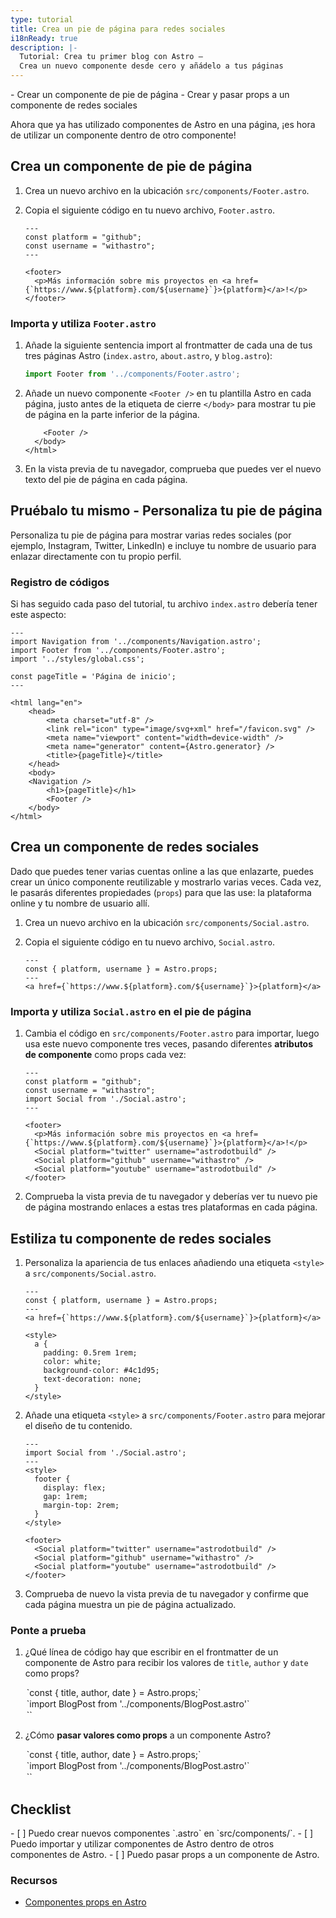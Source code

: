 ```yaml
---
type: tutorial
title: Crea un pie de página para redes sociales
i18nReady: true
description: |-
  Tutorial: Crea tu primer blog con Astro —
  Crea un nuevo componente desde cero y añádelo a tus páginas
---
```




<PreCheck>
  - Crear un componente de pie de página
  - Crear y pasar props a un componente de redes sociales
</PreCheck>

Ahora que ya has utilizado componentes de Astro en una página, ¡es hora de utilizar un componente dentro de otro componente!

## Crea un componente de pie de página

1. Crea un nuevo archivo en la ubicación `src/components/Footer.astro`.

2. Copia el siguiente código en tu nuevo archivo, `Footer.astro`.

    ```astro title="src/components/Footer.astro"
    ---
    const platform = "github";
    const username = "withastro";
    ---

    <footer>
      <p>Más información sobre mis proyectos en <a href={`https://www.${platform}.com/${username}`}>{platform}</a>!</p>
    </footer>
    ```

### Importa y utiliza `Footer.astro`

1. Añade la siguiente sentencia import al frontmatter de cada una de tus tres páginas Astro (`index.astro`, `about.astro`, y `blog.astro`):

    ```js
    import Footer from '../components/Footer.astro';
    ```

2. Añade un nuevo componente `<Footer />` en tu plantilla Astro en cada página, justo antes de la etiqueta de cierre `</body>` para mostrar tu pie de página en la parte inferior de la página. 

    ```astro ins={1}
        <Footer />
      </body>
    </html>
    ```

3. En la vista previa de tu navegador, comprueba que puedes ver el nuevo texto del pie de página en cada página.

<Box icon="puzzle-piece">

## Pruébalo tu mismo - Personaliza tu pie de página

Personaliza tu pie de página para mostrar varias redes sociales (por ejemplo, Instagram, Twitter, LinkedIn) e incluye tu nombre de usuario para enlazar directamente con tu propio perfil.

</Box>

### Registro de códigos
Si has seguido cada paso del tutorial, tu archivo `index.astro` debería tener este aspecto:

```astro title="src/pages/index.astro"
---
import Navigation from '../components/Navigation.astro';
import Footer from '../components/Footer.astro';
import '../styles/global.css';

const pageTitle = 'Página de inicio';
---

<html lang="en">
	<head>
		<meta charset="utf-8" />
		<link rel="icon" type="image/svg+xml" href="/favicon.svg" />
		<meta name="viewport" content="width=device-width" />
		<meta name="generator" content={Astro.generator} />
		<title>{pageTitle}</title>
	</head>
	<body>
    <Navigation />
		<h1>{pageTitle}</h1>
		<Footer />
	</body>
</html>
```

## Crea un componente de redes sociales

Dado que puedes tener varias cuentas online a las que enlazarte, puedes crear un único componente reutilizable y mostrarlo varias veces. Cada vez, le pasarás diferentes propiedades (`props`) para que las use: la plataforma online y tu nombre de usuario allí.

1. Crea un nuevo archivo en la ubicación `src/components/Social.astro`.

2. Copia el siguiente código en tu nuevo archivo, `Social.astro`.

    ```astro title="src/components/Social.astro"
    ---
    const { platform, username } = Astro.props;
    ---
    <a href={`https://www.${platform}.com/${username}`}>{platform}</a>
    ```

### Importa y utiliza `Social.astro` en el pie de página

1. Cambia el código en `src/components/Footer.astro` para importar, luego usa este nuevo componente tres veces, pasando diferentes **atributos de componente** como props cada vez:

    ```astro title="src/components/Footer.astro" del={2,3,8} ins={4,9-11}
    ---
    const platform = "github";
    const username = "withastro";
    import Social from './Social.astro';
    ---

    <footer>
      <p>Más información sobre mis proyectos en <a href={`https://www.${platform}.com/${username}`}>{platform}</a>!</p>
      <Social platform="twitter" username="astrodotbuild" />
      <Social platform="github" username="withastro" />
      <Social platform="youtube" username="astrodotbuild" />
    </footer>
    ```

2. Comprueba la vista previa de tu navegador y deberías ver tu nuevo pie de página mostrando enlaces a estas tres plataformas en cada página.

## Estiliza tu componente de redes sociales

1. Personaliza la apariencia de tus enlaces añadiendo una etiqueta `<style>` a `src/components/Social.astro`.

    ```astro title="src/components/Social.astro" ins={6-17} 'class="social-platform'
    ---
    const { platform, username } = Astro.props;
    ---
    <a href={`https://www.${platform}.com/${username}`}>{platform}</a>

    <style>
      a {
        padding: 0.5rem 1rem;
        color: white;
        background-color: #4c1d95;
        text-decoration: none;
      }
    </style>
    ```

2. Añade una etiqueta `<style>` a `src/components/Footer.astro` para mejorar el diseño de tu contenido.

    ```astro title="src/components/Footer.astro" ins={4-10}
    ---
    import Social from './Social.astro';
    ---
    <style>
      footer {
        display: flex;
        gap: 1rem;
        margin-top: 2rem;
      }
    </style>

    <footer>
      <Social platform="twitter" username="astrodotbuild" />
      <Social platform="github" username="withastro" />
      <Social platform="youtube" username="astrodotbuild" />
    </footer>
    ```

3. Comprueba de nuevo la vista previa de tu navegador y confirme que cada página muestra un pie de página actualizado.

<Box icon="question-mark">

### Ponte a prueba

1. ¿Qué línea de código hay que escribir en el frontmatter de un componente de Astro para recibir los valores de `title`, `author` y `date` como props?

    <MultipleChoice>
      <Option isCorrect>
        `const { title, author, date } = Astro.props;`
      </Option>
      <Option>
        `import BlogPost from '../components/BlogPost.astro'`
      </Option>
      <Option>
        `<BlogPost title="Mi primera publicación" author="Juan" date="12 Aug 2022" />`
      </Option>
    </MultipleChoice>
    

2. ¿Cómo **pasar valores como props** a un componente Astro?
    <MultipleChoice>
      <Option>
        `const { title, author, date } = Astro.props;`
      </Option>
      <Option>
        `import BlogPost from '../components/BlogPost.astro'`
      </Option>
      <Option isCorrect>
        `<BlogPost title="Mi primera publicación" author="Juan" date="12 Aug 2022" />`
      </Option>
    </MultipleChoice>
</Box>



<Box icon="check-list">

## Checklist

<Checklist>
- [ ] Puedo crear nuevos componentes `.astro` en `src/components/`.
- [ ] Puedo importar y utilizar componentes de Astro dentro de otros componentes de Astro.
- [ ] Puedo pasar props a un componente de Astro.
</Checklist>
</Box>

### Recursos

- [Componentes props en Astro](/es/core-concepts/astro-components/#props-de-componentes)